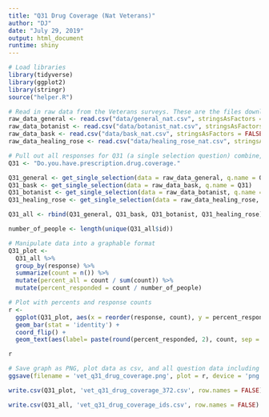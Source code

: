 ```yaml
---
title: "Q31 Drug Coverage (Nat Veterans)"
author: "DJ"
date: "July 29, 2019"
output: html_document
runtime: shiny
---
```


```r
# Load libraries
library(tidyverse)
library(ggplot2)
library(stringr)
source("helper.R")
```

```r
# Read in raw data from the Veterans surveys. These are the files downloaded from survey monkey saved as a .csv
raw_data_general <- read.csv("data/general_nat.csv", stringsAsFactors = FALSE)
raw_data_botanist <- read.csv("data/botanist_nat.csv", stringsAsFactors = FALSE)
raw_data_bask <- read.csv("data/bask_nat.csv", stringsAsFactors = FALSE)
raw_data_healing_rose <- read.csv("data/healing_rose_nat.csv", stringsAsFactors = FALSE)
```

```r
# Pull out all responses for Q31 (a single selection question) combine, then determine 'question n'
Q31 <- "Do.you.have.prescription.drug.coverage."

Q31_general <- get_single_selection(data = raw_data_general, q.name = Q31)
Q31_bask <- get_single_selection(data = raw_data_bask, q.name = Q31)
Q31_botanist <- get_single_selection(data = raw_data_botanist, q.name = Q31)
Q31_healing_rose <- get_single_selection(data = raw_data_healing_rose, q.name = Q31)

Q31_all <- rbind(Q31_general, Q31_bask, Q31_botanist, Q31_healing_rose)

number_of_people <- length(unique(Q31_all$id))
```

```r
# Manipulate data into a graphable format
Q31_plot <- 
  Q31_all %>%
  group_by(response) %>%
  summarize(count = n()) %>%
  mutate(percent_all = count / sum(count)) %>%
  mutate(percent_responded = count / number_of_people)
```

```r
# Plot with percents and response counts
r <- 
  ggplot(Q31_plot, aes(x = reorder(response, count), y = percent_responded)) +
  geom_bar(stat = 'identity') +
  coord_flip() +
  geom_text(aes(label= paste(round(percent_responded, 2), count, sep = "***")))

r
```

```r
# Save graph as PNG, plot data as csv, and all question data including response IDs as csv (save question n and N at end of plot file as "_x.x")
ggsave(filename = 'vet_q31_drug_coverage.png', plot = r, device = 'png')

write.csv(Q31_plot, 'vet_q31_drug_coverage_372.csv', row.names = FALSE)

write.csv(Q31_all, 'vet_q31_drug_coverage_ids.csv', row.names = FALSE)
```
